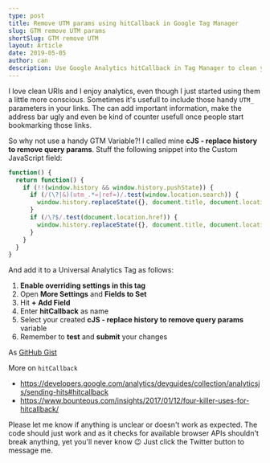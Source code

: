 ```yaml
---
type: post
title: Remove UTM params using hitCallback in Google Tag Manager
slug: GTM remove UTM params
shortSlug: GTM remove UTM
layout: Article
date: 2019-05-05
author: can
description: Use Google Analytics hitCallback in Tag Manager to clean your URLs from campaign data, so they won't end up in Bookmarks
---
```


I love clean URIs and I enjoy analytics, even though I just started using them a little more conscious.
Sometimes it's usefull to include those handy `UTM_` parameters in your links.
The can add important information, make the address bar ugly and even be kind of counter usefull once people start bookmarking those links.

So why not use a handy GTM Variable?!
I called mine **cJS - replace history to remove query params**.
Stuff the following snippet into the Custom JavaScript field:

```js
function() {
  return function() {
    if (!!(window.history && window.history.pushState)) {
      if (/(\?|&)(utm_.*=|ref=)/.test(window.location.search)) {
        window.history.replaceState({}, document.title, document.location.pathname + document.location.search.substring(1).split('&').filter(function(x) {return !/^(utm_.*=|ref=)/.test(x)}).join('&').replace(/^(.*)/, '?$1') + document.location.hash)
      }
      if (/\?$/.test(document.location.href)) {
        window.history.replaceState({}, document.title, document.location.pathname)
      }
    }
  }
}
```

And add it to a Universal Analytics Tag as follows:

1. **Enable overriding settings in this tag**
2. Open **More Settings** and **Fields to Set**
3. Hit **+ Add Field**
4. Enter **hitCallback** as name
5. Select your created **cJS - replace history to remove query params** variable
6. Remember to **test** and **submit** your changes

As [GitHub Gist](https://gist.github.com/CanRau/18995476d503a113697e720003d98699)

More on `hitCallback`

- https://developers.google.com/analytics/devguides/collection/analyticsjs/sending-hits#hitcallback
- https://www.bounteous.com/insights/2017/01/12/four-killer-uses-for-hitcallback/

Please let me know if anything is unclear or doesn't work as expected. The code should just work and as it checks for available browser APIs shouldn't break anything, yet you'll never know 😉
Just click the Twitter button to message me.
